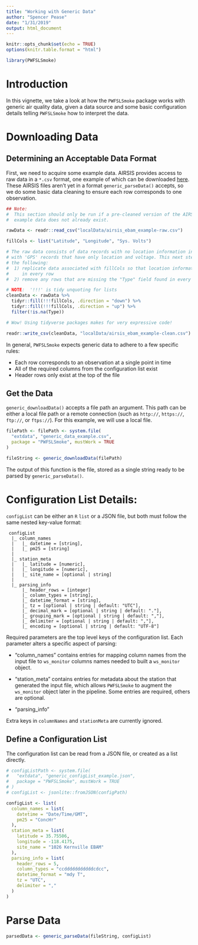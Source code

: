 ```yaml
---
title: "Working with Generic Data"
author: "Spencer Pease"
date: "1/31/2019"
output: html_document
---
```


```r

knitr::opts_chunk$set(echo = TRUE)
options(knitr.table.format = "html")

library(PWFSLSmoke)
```

# Introduction

In this vignette, we take a look at how the `PWFSLSmoke` package works with
generic air quality data, given a data source and some basic configuration
details telling `PWFSLSmoke` how to interpret the data.


# Downloading Data


## Determining an Acceptable Data Format

First, we need to acquire some example data. AIRSIS provides access to raw data
in a `*.csv` format, one example of which can be downloaded [here][airsis-dl].
These AIRSIS files aren't yet in a format `generic_parseData()` accepts, so we
do some basic data cleaning to ensure each row corresponds to one observation.

```r

## Note:
#  This section should only be run if a pre-cleaned version of the AIRSIS
#  example data does not already exist.

rawData <- readr::read_csv("localData/airsis_ebam_example-raw.csv")

fillCols <- list("Latitude", "Longitude", "Sys. Volts")

# The raw data consists of data records with no location information interspersed
# with 'GPS' records that have only location and voltage. This next step does
# the following:
#  1) replicate data associated with fillCols so that location information exists
#     in every row
#  2) remove any rows that are missing the "Type" field found in every data record

# NOTE:  '!!!' is tidy unquoting for lists
cleanData <- rawData %>%
  tidyr::fill(!!!fillCols, .direction = "down") %>%
  tidyr::fill(!!!fillCols, .direction = "up") %>%
  filter(!is.na(Type))

# Wow! Using tidyverse packages makes for very expressive code!

readr::write_csv(cleanData, "localData/airsis_ebam_example-clean.csv")

```

In general, `PWFSLSmoke` expects generic data to adhere to a few specific rules:

 * Each row corresponds to an observation at a single point in time
 * All of the required columns from the configuration list exist
 * Header rows only exist at the top of the file


## Get the Data

`generic_downloadData()` accepts a file path an argument. This path can be
either a local file path or a remote connection (such as `http://`, `https://`,
`ftp://`, or `ftps://`). For this example, we will use a local file.

```r

filePath <- filePath <- system.file(
  "extdata", "generic_data_example.csv",
  package = "PWFSLSmoke", mustWork = TRUE
)

fileString <- generic_downloadData(filePath)

```

The output of this function is the file, stored as a single string ready to be
parsed by `generic_parseData()`.


# Configuration List Details:

`configList` can be either an `R` `list` or a JSON file, but
both must follow the same nested key-value format:

```
 configList
  |_ column_names
  |   |_ datetime = [string],
  |   |_ pm25 = [string]
  |
  |_ station_meta
  |   |_ latitude = [numeric],
  |   |_ longitude = [numeric],
  |   |_ site_name = [optional | string]
  |
  |_ parsing_info
      |_ header_rows = [integer]
      |_ column_types = [string],
      |_ datetime_format = [string],
      |_ tz = [optional | string | default: "UTC"],
      |_ decimal_mark = [optional | string | default: "."],
      |_ grouping_mark = [optional | string | default: ","],
      |_ delimiter = [optional | string | default: ","],
      |_ encoding = [optional | string | default: "UTF-8"]
```

Required parameters are the top level keys of the configuration list.
Each parameter alters a specific aspect of parsing:

* "column_names" contains entries for mapping column names from the input
  file to `ws_monitor` columns names needed to built a `ws_monitor` object.

* "station_meta" contains entries for metadata about the station that
  generated the input file, which allows `PWFSLSmoke` to augment the
  `ws_monitor` object later in the pipeline. Some entries are required,
  others are optional.

* "parsing_info"

Extra keys in `columnNames` and `stationMeta` are currently ignored.


## Define a Configuration List

The configuration list can be read from a JSON file, or created as a list
directly.

```r


# configListPath <- system.file(
#   "extdata", "generic_configList_example.json",
#   package = "PWFSLSmoke", mustWork = TRUE
# )
# configList <- jsonlite::fromJSON(configPath)

configList <- list(
  column_names = list(
    datetime = "Date/Time/GMT",
    pm25 = "ConcHr"
  ),
  station_meta = list(
    latitude = 35.75506,
    longitude = -118.4175,
    site_name = "1026 Kernville EBAM"
  ),
  parsing_info = list(
    header_rows = 5,
    column_types = "ccdddddddddddcdcc",
    datetime_format = "mdy T",
    tz = "UTC",
    delimiter = ","
  )
)

```


# Parse Data

```r
parsedData <- generic_parseData(fileString, configList)

```



[airsis-dl]: http://usfs.airsis.com/vision/common/CSVExport.aspx?uid=1026&StartDate=2019-01-01&EndDate=2019-01-31
